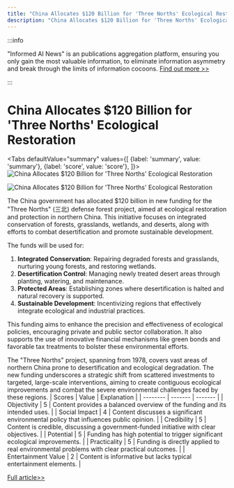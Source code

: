 ```yaml
---
title: "China Allocates $120 Billion for 'Three Norths' Ecological Restoration"
description: "China Allocates $120 Billion for 'Three Norths' Ecological Restoration"
---
```



:::info

"Informed AI News" is an publications aggregation platform, ensuring you only gain the most valuable information, to eliminate information asymmetry and break through the limits of information cocoons.  [Find out more >>](/)

:::

# China Allocates $120 Billion for 'Three Norths' Ecological Restoration


<Tabs
	defaultValue="summary"
	values={[
	{label: 'summary', value: 'summary'},
	{label: 'score', value: 'score'},
]}>
<TabItem value="summary">
<img
  src="https://image.informedainews.com/2024/06/Soc-gbr-1717494763-0.jpg"
  alt="China Allocates $120 Billion for 'Three Norths' Ecological Restoration"
/>

<img
  src="https://image.informedainews.com/2024/06/Soc-T3E-1717494763-1.jpg"
  alt="China Allocates $120 Billion for 'Three Norths' Ecological Restoration"
/>



The China government has allocated $120 billion in new funding for the "Three Norths" (三北) defense forest project, aimed at ecological restoration and protection in northern China. This initiative focuses on integrated conservation of forests, grasslands, wetlands, and deserts, along with efforts to combat desertification and promote sustainable development.

The funds will be used for:
1. **Integrated Conservation**: Repairing degraded forests and grasslands, nurturing young forests, and restoring wetlands.
2. **Desertification Control**: Managing newly treated desert areas through planting, watering, and maintenance.
3. **Protected Areas**: Establishing zones where desertification is halted and natural recovery is supported.
4. **Sustainable Development**: Incentivizing regions that effectively integrate ecological and industrial practices.

This funding aims to enhance the precision and effectiveness of ecological policies, encouraging private and public sector collaboration. It also supports the use of innovative financial mechanisms like green bonds and favorable tax treatments to bolster these environmental efforts.

The "Three Norths" project, spanning from 1978, covers vast areas of northern China prone to desertification and ecological degradation. The new funding underscores a strategic shift from scattered investments to targeted, large-scale interventions, aiming to create contiguous ecological improvements and combat the severe environmental challenges faced by these regions.
</TabItem>
<TabItem value="score">
	| Scores     | Value   | Explanation |
	| -------- | ------- | ------- |
	| Objectivity  | 5    | Content provides a balanced overview of the funding and its intended uses.    |
	| Social Impact | 4     | Content discusses a significant environmental policy that influences public opinion.    |
	| Credibility    | 5    | Content is credible, discussing a government-funded initiative with clear objectives.    |
	| Potential    | 5    | Funding has high potential to trigger significant ecological improvements.    |
	| Practicality    | 5    | Funding is directly applied to real environmental problems with clear practical outcomes.    |
	| Entertainment Value    | 2    | Content is informative but lacks typical entertainment elements.    |
</TabItem>
</Tabs>

[Full article>>](https://www.yicai.com/news/102136500.html)
